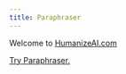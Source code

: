 ```yaml
---
title: Paraphraser
---
```

Welcome to [HumanizeAI.com](http://HumanizeAI.com) 

[Try Paraphraser.](https://humanizeai.com/paraphrase-tool/)
